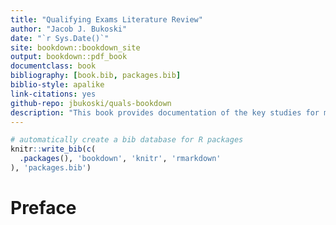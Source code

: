 ```yaml
--- 
title: "Qualifying Exams Literature Review"
author: "Jacob J. Bukoski"
date: "`r Sys.Date()`"
site: bookdown::bookdown_site
output: bookdown::pdf_book
documentclass: book
bibliography: [book.bib, packages.bib]
biblio-style: apalike
link-citations: yes
github-repo: jbukoski/quals-bookdown
description: "This book provides documentation of the key studies for my qualifying examination at the Department of Environmental Science, Policy and Management at the University of California - Berkeley."
---
```


```r
# automatically create a bib database for R packages
knitr::write_bib(c(
  .packages(), 'bookdown', 'knitr', 'rmarkdown'
), 'packages.bib')
```

# Preface {-}
